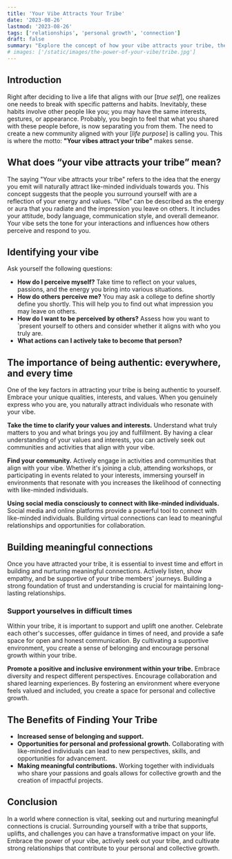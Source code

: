 ```yaml
---
title: 'Your Vibe Attracts Your Tribe'
date: '2023-08-26'
lastmod: '2023-08-26'
tags: ['relationships', 'personal growth', 'connection']
draft: false
summary: "Explore the concept of how your vibe attracts your tribe, the importance of surrounding yourself with like-minded individuals, and strategies for attracting, nurturing, and expanding your tribe."
# images: ['/static/images/the-power-of-your-vibe/tribe.jpg']
---
```


<CollapsibleTOC toc={props.toc} exclude="Introduction" />

## Introduction
Right after deciding to live a life that aligns with our [_true self_], one realizes one needs to break with specific patterns and habits. Inevitably, these habits involve other people like you; you may have the same interests, gestures, or appearance. 
Probably, you begin to feel that what you shared with these people before, is now separating you from them. The need to create a new community aligned with your [_life purpose_] is calling you. This is where the motto: **"Your vibes attract your tribe"** makes sense. 

## What does “your vibe attracts your tribe” mean? 
The saying "Your vibe attracts your tribe" refers to the idea that the energy you emit will naturally attract like-minded individuals towards you. This concept suggests that the people you surround yourself with are a reflection of your energy and values.
“Vibe” can be described as the energy or aura that you radiate and the impression you leave on others. It includes your attitude, body language, communication style, and overall demeanor. Your vibe sets the tone for your interactions and influences how others perceive and respond to you.

## Identifying your vibe
Ask yourself the following questions: 
- **How do I perceive myself?** Take time to reflect on your values, passions, and the energy you bring into various situations.
- **How do others perceive me?** You may ask a college to define shortly define you shortly. This will help you to find out what impression you may leave on others. 
- **How do I want to be perceived by others?** Assess how you want to `present yourself to others and consider whether it aligns with who you truly are.
- **What actions can I actively take to become that person?** 

## The importance of being authentic: everywhere, and every time
One of the key factors in attracting your tribe is being authentic to yourself. Embrace your unique qualities, interests, and values. When you genuinely express who you are, you naturally attract individuals who resonate with your vibe.

**Take the time to clarify your values and interests.** Understand what truly matters to you and what brings you joy and fulfillment. By having a clear understanding of your values and interests, you can actively seek out communities and activities that align with your vibe.

**Find your community.** Actively engage in activities and communities that align with your vibe. Whether it's joining a club, attending workshops, or participating in events related to your interests, immersing yourself in environments that resonate with you increases the likelihood of connecting with like-minded individuals.

**Using social media consciously to connect with like-minded individuals.** Social media and online platforms provide a powerful tool to connect with like-minded individuals. Building virtual connections can lead to meaningful relationships and opportunities for collaboration.

## Building meaningful connections
Once you have attracted your tribe, it is essential to invest time and effort in building and nurturing meaningful connections. Actively listen, show empathy, and be supportive of your tribe members' journeys. Building a strong foundation of trust and understanding is crucial for maintaining long-lasting relationships.

### Support yourselves in difficult times 
Within your tribe, it is important to support and uplift one another. Celebrate each other's successes, offer guidance in times of need, and provide a safe space for open and honest communication. By cultivating a supportive environment, you create a sense of belonging and encourage personal growth within your tribe.

**Promote a positive and inclusive environment within your tribe.** Embrace diversity and respect different perspectives. Encourage collaboration and shared learning experiences. By fostering an environment where everyone feels valued and included, you create a space for personal and collective growth.

## The Benefits of Finding Your Tribe
- **Increased sense of belonging and support.**
- **Opportunities for personal and professional growth.** Collaborating with like-minded individuals can lead to new perspectives, skills, and opportunities for advancement.
- **Making meaningful contributions.** Working together with individuals who share your passions and goals allows for collective growth and the creation of impactful projects.

## Conclusion
In a world where connection is vital, seeking out and nurturing meaningful connections is crucial. Surrounding yourself with a tribe that supports, uplifts, and challenges you can have a transformative impact on your life. Embrace the power of your vibe, actively seek out your tribe, and cultivate strong relationships that contribute to your personal and collective growth.

